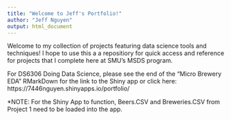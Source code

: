 ```yaml
---
title: "Welcome to Jeff's Portfolio!"
author: "Jeff Nguyen"
output: html_document
---
```


Welcome to my collection of projects featuring data science tools and techniques!  I hope to use this a a repositiory for quick access and reference for projects that I complete here at SMU's MSDS program.

For DS6306 Doing Data Science, please see the end of the "Micro Brewery EDA" RMarkDown for the link to the Shiny app or click here: https://7446nguyen.shinyapps.io/portfolio/

*NOTE: For the Shiny App to function, Beers.CSV and Breweries.CSV from Project 1 need to be loaded into the app.

